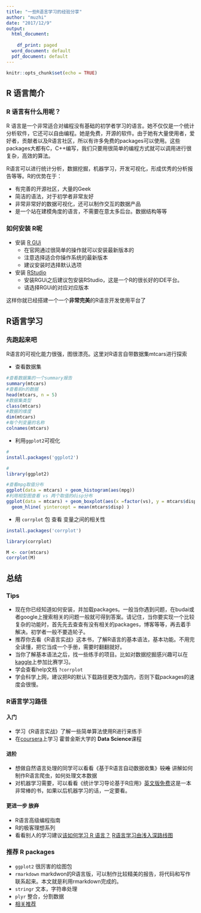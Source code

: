 ```yaml
---
title: "一些R语言学习的经验分享"
author: "muzhi"
date: "2017/12/9"
output:
  html_document:
    
    df_print: paged
  word_document: default
  pdf_document: default
---
```


```r
knitr::opts_chunk$set(echo = TRUE)
```

## R 语言简介
### R 语言有什么用呢？
  R 语言是一个非常适合对编程没有基础的初学者学习的语言。她不仅仅是一个统计分析软件，它还可以自由编程。她是免费，开源的软件。由于她有大量使用者，爱好者，贡献者以及R语言社区，所以有许多免费的packages可以使用。这些packages大都有C，C++编写，我们只要用很简单的编程方式就可以调用进行很复杂，高效的算法。
 
  R语言可以进行统计分析，数据挖掘，机器学习，开发可视化，形成优秀的分析报告等等。R的优势在于：
  
  - 有完善的开源社区，大量的Geek 
  - 简洁的语法，对于初学者非常友好
  - 非常非常好的数据可视化，还可以制作交互的数据产品
  - 是一个站在建模角度的语言，不需要在意太多后台。数据结构等等

### 如何安装 R呢

- 安装 [R GUi](https://www.r-project.org)
    - 在官网通过很简单的操作就可以安装最新版本的
    - 注意选择适合你操作系统的最新版本
    -  建议安装时选择默认选项
- 安装 [RStudio](https://www.rstudio.com)
    + 安装RGUi之后建议包安装RStudio，这是一个R的很长好的IDE平台。
    + 请选择RGUi的对应对应版本
  
这样你就已经搭建一个一个**非常完美**的R语言开发使用平台了

## R语言学习
### 先跑起来吧
R语言的可视化能力很强，图很漂亮。这里对R语言自带数据集mtcars进行探索

 - 查看数据集
```r
#查看数据集的一个summary报告
summary(mtcars)
#查看前n的数据
head(mtcars, n = 5)
#数据集类型
class(mtcars)
#数据的维度
dim(mtcars)
#每个列变量的名称
colnames(mtcars)
```
 - 利用`ggplot2`可视化
```r
#
install.packages('ggplot2')
``` 
```r
#
library(ggplot2)

``` 
```r
#查看mpg取值分布
ggplot(data = mtcars) + geom_histogram(aes(mpg))
#利用相型图查看 vs 两个取值的disp分布
ggplot(data = mtcars) + geom_boxplot(aes(x =factor(vs), y = mtcars$disp)) + 
  geom_hline( yintercept = mean(mtcars$disp) )


```

 - 用 `corrplot` 包 查看 变量之间的相关性
```r
install.packages('corrplot')
```
```r
library(corrplot)

M <- cor(mtcars)
corrplot(M)


```

## 总结

### Tips
  - 现在你已经知道如何安装，并加载packages。一般当你遇到问题，在budai或者google上搜索相关的问题一般就可得到答案。请记住，当你要实现一个比较复杂的功能时，首先先去查查有没有相关的packages，博客等等，再去着手解决。初学者一般不要造轮子。
  - 推荐你去看《R语言实战》这本书，了解R语言的基本语法，基本功能。不用完全读懂，把它当成一个手册，需要时翻翻就好。
  - 当你了解基本语法之后，找一些练手的项目。比如对数据挖掘感兴趣可以在[kaggle](kaggle.com)上参加比赛学习。
  - 学会查看help文档 `?corrplot`
  - 学会科学上网，建议把R的默认下载路径更改为国内，否则下载packages的速度会很慢。
  
### R语言学习路径
 
#### 入门
  - 学习《R语言实战》了解一些简单算法使用R进行来练手
  - 在[coursera](https://www.coursera.org/specializations/jhu-data-science)上学习 霍普金斯大学的 **Data Science**课程
    
#### 进阶
  - 想做自然语言处理的同学可以看看《基于R语言自动数据收集》~~较难~~ 讲解如何制作R语言爬虫，如何处理文本数据
  - 对机器学习需要，可以看看《统计学习导论基于R应用》[英文版免费](http://www-bcf.usc.edu/~gareth/ISL/)这是一本非常棒的书，如果以后机器学习的话，一定要看。

#### 更进一步 ~~放弃~~
  - R语言高级编程指南
  - R的极客理想系列
  - 看看别人的学习建议[该如何学习 R 语言？](https://www.zhihu.com/question/21654166)
  [R语言学习由浅入深路线图](http://blog.csdn.net/lgdblue/article/details/42678233)
  
### 推荐 R packages 
  - `ggplot2` 很厉害的绘图包
  - `rmarkdown` markdwon的R语言版，可以制作比较精美的报告，将代码和写作联系起来。本文就是利用rmarkdown完成的。
  - `stringr` 文本，字符串处理
  - `plyr` 整合，分割数据
  - [相关推荐](https://www.zhihu.com/question/21792740)




